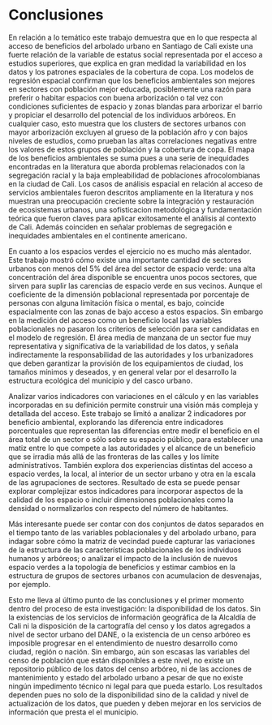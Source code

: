 # Conclusiones {#conclusiones}


En relación a lo temático este trabajo demuestra que en lo que respecta al acceso de beneficios del arbolado urbano en Santiago de Cali existe una fuerte relación de la variable de estatus social representada por el acceso a estudios superiores, que explica en gran medidad la variabilidad en los datos y los patrones espaciales de la cobertura de copa. Los modelos de regresión espacial confirman que los beneficios ambientales son mejores en sectores con población mejor educada, posiblemente una razón para preferir o habitar espacios con buena arborización o tal vez con condiciones suficientes de espacio y zonas blandas para arborizar el barrio y propiciar el desarrollo del potencial de los individuos arbóreos. En cualquier caso, esto muestra que los clusters de sectores urbanos con mayor arborización excluyen al grueso de la población afro y con bajos niveles de estudios, como prueban las altas correlaciones negativas entre los valores de estos grupos de población y  la cobertura de copa. El mapa de los beneficios ambientales se suma pues a una serie de inequidades encontradas en la literatura que aborda problemas relacionados con la segregación racial y la baja empleabilidad de poblaciones afrocolombianas en la ciudad de Cali. Los casos de análisis espacial en relación al acceso de servicios ambientales fueron descritos ampliamente en la literatura y nos muestran una preocupación creciente sobre la integración y restauración de ecosistemas urbanos, una sofisticacion metodológica y fundamentación teórica que fueron claves para aplicar exitosamente el análisis al contexto de Cali. Además coinciden en señalar problemas de segregación e inequidades ambientales en el continente americano.


En cuanto a los espacios verdes el ejercicio no es mucho más alentador. Este trabajo mostró cómo existe una importante cantidad de sectores urbanos con menos del 5% del área del sector de espacio verde: una alta concentración del área disponible se encuentra unos pocos sectores, que sirven para suplir las carencias de espacio verde en sus vecinos. Aunque el coeficiente de la dimensión poblacional representada por porcentaje de personas con alguna limitación física o mental, es bajo, coincide espacialmente con las zonas de bajo acceso a estos espacios. Sin embargo en la medición del acceso como un beneficio local las variables poblacionales no pasaron los criterios de selección para ser candidatas en el modelo de regresión. El área media de manzana de un sector fue muy representativa y significativa de la variabilidad de los datos, y señala indirectamente la responsabilidad de las autoridades y los urbanizadores que deben garantizar la provisión de los equipamientos de ciudad, los tamaños mínimos y deseados, y  en general velar por el desarrollo la estructura ecológica del municipio y del casco urbano. 

Analizar varios indicadores con variaciones en el cálculo y en las variables incorporadas en su definición permite construir una visión más compleja y detallada del acceso. Este trabajo se limitó a analizar 2 indicadores por beneficio ambiental, explorando las diferencia entre indicadores porcentuales que representan las diferencias entre medir el beneficio en el área total de un sector o sólo sobre su espacio público, para establecer una matiz entre  lo que compete a las autoridades y el alcance de un beneficio que se irradia más allá  de las  fronteras de las calles y los límite administrativos. También explora dos experiencias distintas del acceso a espacio verdes, la local, al interior de un sector urbano y otra en la escala de las agrupaciones de sectores. Resultado de esta se puede pensar explorar complejizar estos indicadores para incorporar aspectos de la calidad de los espacio o incluir dimensiones poblacionales como la densidad o normalizarlos con respecto del número de habitantes.

Más interesante puede ser contar con dos conjuntos de datos separados en el tiempo tanto de las variables poblacionales y del arbolado urbano, para indagar sobre cómo la matriz de vecindad puede capturar las variaciones de la estructura de las características poblacionales de los individuos humanos y arbóreos; o analizar el impacto de la inclusión de nuevos espacio verdes a la topología de beneficios y estimar cambios en la estructura de grupos de sectores urbanos con acumulacion de desvenajas, por ejemplo. 

Esto me lleva al último punto de las conclusiones y el primer momento dentro del proceso de esta investigación: la disponibilidad de los datos. Sin la existencias de los servicios de información geográfica de la Alcaldía de Cali ni la disposición de la cartografía del censo y los datos agregados a nivel de sector urbano del DANE, o la existencia de un censo arbóreo es imposible progresar en el entendimiento de nuestro desarrollo como ciudad, región o nación.  Sin embargo, aún son escasas las variables del censo de población que están disponibles a este nivel, no existe un repositorio público de los datos del censo arbóreo, ni de las acciones de mantenimiento y estado del arbolado urbano a pesar de que no existe ningún impedimento técnico ni legal para que pueda estarlo. Los resultados dependen pues no solo de la disponibilidad sino de la calidad y nivel de actualización de los datos, que pueden y deben mejorar en los servicios de información que presta el el municipio. 


